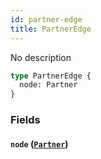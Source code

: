 ```yaml
---
id: partner-edge
title: PartnerEdge
---
```


No description

```graphql
type PartnerEdge {
  node: Partner
}
```

### Fields

#### `node` ([`Partner`](/developers/shared-apis/adminidentity-api/reference/objects/partner))

